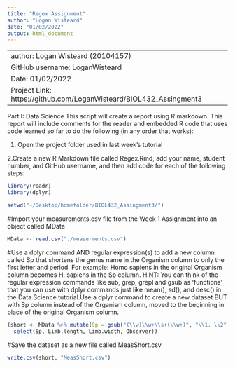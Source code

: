```yaml
---
title: "Regex Assignment"
author: "Logan Wisteard"
date: "01/02/2022"
output: html_document
---
```

---
author: Logan Wisteard (20104157)
GitHub username: LoganWisteard
Date: 01/02/2022
Project Link: https://github.com/LoganWisteard/BIOL432_Assingment3
---
Part I: Data Science
This script will create a report using R markdown. This report will include comments for the reader and embedded R code that uses code learned so far to do the following (in any order that works):

1. Open the project folder used in last week’s tutorial

2.Create a new R Markdown file called Regex.Rmd, add your name, student number, and GitHub username, and then add code for each of the following steps:

```r
library(readr)
library(dplyr)
```

```r
setwd("~/Desktop/homefolder/BIOL432_Assingment3/")
```

#Import your measurements.csv file from the Week 1 Assignment into an object called MData
```r
MData <- read.csv("./measurments.csv")
```

#Use a dplyr command AND regular expression(s) to add a new column called Sp that shortens the genus name in the Organism column to only the first letter and period. For example: Homo sapiens in the original Organism column becomes H. sapiens in the Sp column. HINT: You can think of the regular expression commands like sub, grep, grepl and gsub as 'functions' that you can use with dplyr commands just like mean(), sd(), and desc() in the Data Science tutorial.Use a dplyr command to create a new dataset BUT with Sp column instead of the Organism column, moved to the beginning in place of the original Organism column.
```r
(short <- MData %>% mutate(Sp = gsub("(\\w)\\w+\\s+(\\w+)", "\\1. \\2", MData$Organism)) %>% 
  select(Sp, Limb.length, Limb.width, Observer))
```
#Save the dataset as a new file called MeasShort.csv
```r
write.csv(short, "MeasShort.csv")
```

